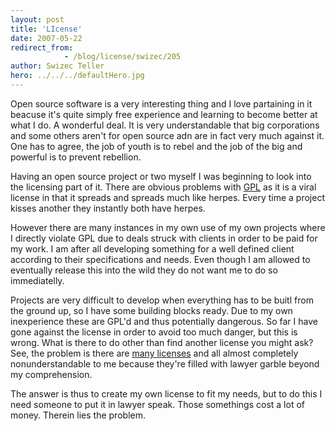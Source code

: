 ```yaml
---
layout: post
title: 'LIcense'
date: 2007-05-22
redirect_from: 
            - /blog/license/swizec/205
author: Swizec Teller
hero: ../../../defaultHero.jpg
---
```

Open source software is a very interesting thing and I love partaining in it beacuse it's quite simply free experience and learning to become better at what I do. A wonderful deal. It is very understandable that big corporations and some others aren't for open source adn are in fact very much against it. One has to agree, the job of youth is to rebel and the job of the big and powerful is to prevent rebellion.

Having an open source project or two myself I was beginning to look into the licensing part of it. There are obvious problems with [GPL](http://www.opensource.org/licenses/gpl-license.php) as it is a viral license in that it spreads and spreads much like herpes. Every time a project kisses another they instantly both have herpes.

However there are many instances in my own use of my own projects where I directly violate GPL due to deals struck with clients in order to be paid for my work. I am after all developing something for a well defined client according to their specifications and needs. Even though I am allowed to eventually release this into the wild they do not want me to do so immediatelly.

Projects are very difficult to develop when everything has to be buitl from the ground up, so I have some building blocks ready. Due to my own inexperience these are GPL'd and thus potentially dangerous. So far I have gone against the license in order to avoid too much danger, but this is wrong. What is there to do other than find another license you might ask? See, the problem is there are [many licenses](http://www.opensource.org/licenses/category) and all almost completely nonunderstandable to me because they're filled with lawyer garble beyond my comprehension.

The answer is thus to create my own license to fit my needs, but to do this I need someone to put it in lawyer speak. Those somethings cost a lot of money. Therein lies the problem.